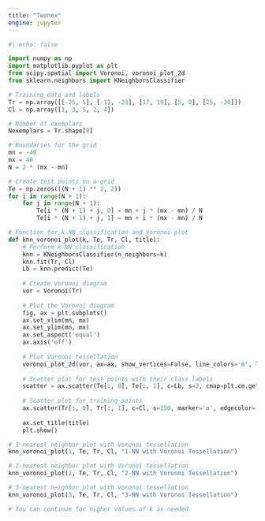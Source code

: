 ```yaml
---
title: "Twonex"
engine: jupyter
---
```


```python

#| echo: false

import numpy as np
import matplotlib.pyplot as plt
from scipy.spatial import Voronoi, voronoi_plot_2d
from sklearn.neighbors import KNeighborsClassifier

# Training data and labels
Tr = np.array([[-25, 5], [-11, -23], [17, 19], [5, 0], [25, -30]])
Cl = np.array([1, 3, 5, 2, 4])

# Number of exemplars
Nexemplars = Tr.shape[0]

# Boundaries for the grid
mn = -40
mx = 40
N = 2 * (mx - mn)

# Create test points on a grid
Te = np.zeros(((N + 1) ** 2, 2))
for i in range(N + 1):
    for j in range(N + 1):
        Te[i * (N + 1) + j, 0] = mn + j * (mx - mn) / N
        Te[i * (N + 1) + j, 1] = mn + i * (mx - mn) / N

# Function for k-NN classification and Voronoi plot
def knn_voronoi_plot(k, Te, Tr, Cl, title):
    # Perform k-NN classification
    knn = KNeighborsClassifier(n_neighbors=k)
    knn.fit(Tr, Cl)
    Lb = knn.predict(Te)
    
    # Create Voronoi diagram
    vor = Voronoi(Tr)
    
    # Plot the Voronoi diagram
    fig, ax = plt.subplots()
    ax.set_xlim(mn, mx)
    ax.set_ylim(mn, mx)
    ax.set_aspect('equal')
    ax.axis('off')
    
    # Plot Voronoi tessellation
    voronoi_plot_2d(vor, ax=ax, show_vertices=False, line_colors='m', line_width=1)
    
    # Scatter plot for test points with their class labels
    scatter = ax.scatter(Te[:, 0], Te[:, 1], c=Lb, s=3, cmap=plt.cm.get_cmap('tab10'))
    
    # Scatter plot for training points
    ax.scatter(Tr[:, 0], Tr[:, 1], c=Cl, s=150, marker='o', edgecolor='k', linewidth=2)
    
    ax.set_title(title)
    plt.show()

# 1-nearest neighbor plot with Voronoi tessellation
knn_voronoi_plot(1, Te, Tr, Cl, "1-NN with Voronoi Tessellation")

# 2-nearest neighbor plot with Voronoi tessellation
knn_voronoi_plot(2, Te, Tr, Cl, "2-NN with Voronoi Tessellation")

# 3-nearest neighbor plot with Voronoi tessellation
knn_voronoi_plot(3, Te, Tr, Cl, "3-NN with Voronoi Tessellation")

# You can continue for higher values of k as needed


```